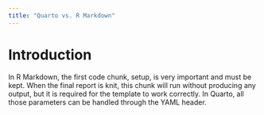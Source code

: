 ```yaml
---
title: "Quarto vs. R Markdown"
---
```


# Introduction

In R Markdown, the first code chunk, setup, is very important and must be kept. When the final report is knit, this chunk will run without producing any output, but it is required for the template to work correctly. In Quarto, all those parameters can be handled through the YAML header.